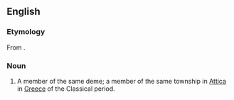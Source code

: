 ==English==

===Etymology===
From {{affix|en|deme|-s-|man}}.

===Noun===
{{en-noun|demesmen}}

# {{lb|en|historical}} A member of the same deme; a member of the same township in [[Attica]] in [[Greece]] of the Classical period.